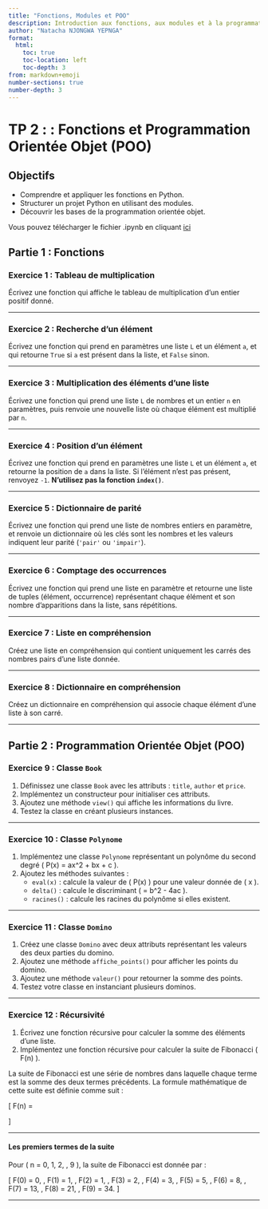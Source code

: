 ```yaml
---
title: "Fonctions, Modules et POO"
description: Introduction aux fonctions, aux modules et à la programmation orientée objet (POO) en Python
author: "Natacha NJONGWA YEPNGA"
format: 
  html:
    toc: true
    toc-location: left
    toc-depth: 3
from: markdown+emoji
number-sections: true
number-depth: 3
---
```



# TP 2 : : Fonctions et Programmation Orientée Objet (POO)

## Objectifs
- Comprendre et appliquer les fonctions en Python.
- Structurer un projet Python en utilisant des modules.
- Découvrir les bases de la programmation orientée objet.

Vous pouvez télécharger le fichier .ipynb en cliquant [ici](https://drive.google.com/file/d/1pFA0ZOGX0A92r7ryk6AMGthDW21bbI8u/view?usp=drive_link)

## Partie 1 : Fonctions

### Exercice 1 : Tableau de multiplication
Écrivez une fonction qui affiche le tableau de multiplication d’un entier positif donné.

---

### Exercice 2 : Recherche d’un élément
Écrivez une fonction qui prend en paramètres une liste `L` et un élément `a`, et qui retourne `True` si `a` est présent dans la liste, et `False` sinon.

---

### Exercice 3 : Multiplication des éléments d’une liste
Écrivez une fonction qui prend une liste `L` de nombres et un entier `n` en paramètres, puis renvoie une nouvelle liste où chaque élément est multiplié par `n`.

---

### Exercice 4 : Position d’un élément
Écrivez une fonction qui prend en paramètres une liste `L` et un élément `a`, et retourne la position de `a` dans la liste. Si l'élément n'est pas présent, renvoyez `-1`. **N'utilisez pas la fonction `index()`**.

---

### Exercice 5 : Dictionnaire de parité
Écrivez une fonction qui prend une liste de nombres entiers en paramètre, et renvoie un dictionnaire où les clés sont les nombres et les valeurs indiquent leur parité (`'pair'` ou `'impair'`).

---

### Exercice 6 : Comptage des occurrences
Écrivez une fonction qui prend une liste en paramètre et retourne une liste de tuples (élément, occurrence) représentant chaque élément et son nombre d’apparitions dans la liste, sans répétitions.

---

### Exercice 7 : Liste en compréhension
Créez une liste en compréhension qui contient uniquement les carrés des nombres pairs d'une liste donnée.

---

### Exercice 8 : Dictionnaire en compréhension
Créez un dictionnaire en compréhension qui associe chaque élément d'une liste à son carré.

---

## Partie 2 : Programmation Orientée Objet (POO)

### Exercice 9 : Classe `Book`
1. Définissez une classe `Book` avec les attributs : `title`, `author` et `price`.
2. Implémentez un constructeur pour initialiser ces attributs.
3. Ajoutez une méthode `view()` qui affiche les informations du livre.
4. Testez la classe en créant plusieurs instances.

---

### Exercice 10 : Classe `Polynome`
1. Implémentez une classe `Polynome` représentant un polynôme du second degré \( P(x) = ax^2 + bx + c \).
2. Ajoutez les méthodes suivantes :
   - `eval(x)` : calcule la valeur de \( P(x) \) pour une valeur donnée de \( x \).
   - `delta()` : calcule le discriminant \( \Delta = b^2 - 4ac \).
   - `racines()` : calcule les racines du polynôme si elles existent.

---

### Exercice 11 : Classe `Domino`
1. Créez une classe `Domino` avec deux attributs représentant les valeurs des deux parties du domino.
2. Ajoutez une méthode `affiche_points()` pour afficher les points du domino.
3. Ajoutez une méthode `valeur()` pour retourner la somme des points.
4. Testez votre classe en instanciant plusieurs dominos.

---

### Exercice 12 : Récursivité
1. Écrivez une fonction récursive pour calculer la somme des éléments d’une liste.
2. Implémentez une fonction récursive pour calculer la suite de Fibonacci \( F(n) \).

La suite de Fibonacci est une série de nombres dans laquelle chaque terme est la somme des deux termes précédents. La formule mathématique de cette suite est définie comme suit :

\[
F(n) =
\begin{cases} 
0 & \text{si } n = 0, \\
1 & \text{si } n = 1, \\
F(n-1) + F(n-2) & \text{si } n > 1.
\end{cases}
\]

---

#### Les premiers termes de la suite
Pour \( n = 0, 1, 2, \ldots, 9 \), la suite de Fibonacci est donnée par :

\[
F(0) = 0, \, F(1) = 1, \, F(2) = 1, \, F(3) = 2, \, F(4) = 3, \, F(5) = 5, \, F(6) = 8, \, F(7) = 13, \, F(8) = 21, \, F(9) = 34.
\]

---